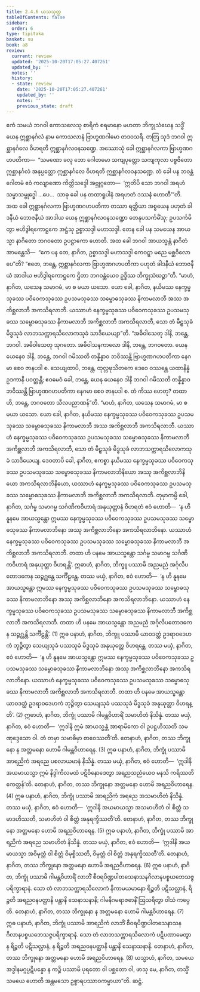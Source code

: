 ```yaml
---
title: 2.4.6 ယသသုတ္တ
tableOfContents: false
sidebar:
  order: 6
type: tipitaka
basket: su
book: a8
review:
  current: review
  updated: '2025-10-20T17:05:27.407261'
  updated_by: ''
  notes: ''
  history:
  - state: review
    date: '2025-10-20T17:05:27.407261'
    updated_by: ''
    notes: ''
    previous_state: draft
---
```



<DynamicBreadcrumb />


<ReviewStatus review={frontmatter.review} showDetails={true} />

<HypothesisAnnotation frontmatter={frontmatter} />

<Division number="86" book="a8" e="ch" v="17" p="154">

<Paragraph number="825" book="a8">
ဧကံ သမယံ ဘဂဝါ ကောသလေသု စာရိကံ စရမာနော မဟတာ ဘိက္ခုသံဃေန သဒ္ဓိံ ယေန ဣစ္ဆာနင်္ဂလံ နာမ ကောသလာနံ ဗြာဟ္မဏဂါမော တဒဝသရိ. တတြ သုဒံ ဘဂဝါ ဣစ္ဆာနင်္ဂလေ ဝိဟရတိ ဣစ္ဆာနင်္ဂလဝနသဏ္ဍေ. အဿောသုံ ခေါ ဣစ္ဆာနင်္ဂလကာ ဗြာဟ္မဏဂဟပတိကာ—  “သမဏော ခလု ဘော ဂေါတမော သကျပုတ္တော သကျကုလာ ပဗ္ဗဇိတော ဣစ္ဆာနင်္ဂလံ အနုပ္ပတ္တော ဣစ္ဆာနင်္ဂလေ ဝိဟရတိ ဣစ္ဆာနင်္ဂလဝနသဏ္ဍေ. တံ ခေါ ပန ဘဝန္တံ ဂေါတမံ ဧဝံ ကလျာဏော ကိတ္တိသဒ္ဒေါ အဗ္ဘုဂ္ဂတော—  ‘ဣတိပိ သော ဘဂဝါ အရဟံ သမ္မာသမ္ဗုဒ္ဓေါ …ပေ…  သာဓု ခေါ ပန တထာရူပါနံ အရဟတံ ဒဿနံ ဟောတီ’”တိ.
</Paragraph>

<Paragraph number="826" book="a8">
အထ ခေါ ဣစ္ဆာနင်္ဂလကာ ဗြာဟ္မဏဂဟပတိကာ တဿာ ရတ္တိယာ အစ္စယေန ပဟုတံ ခါဒနီယံ ဘောဇနီယံ အာဒါယ ယေန ဣစ္ဆာနင်္ဂလဝနသဏ္ဍော တေနုပသင်္ကမိံသု; ဥပသင်္ကမိတွာ ဗဟိဒွါရကောဋ္ဌကေ အဋ္ဌံသု ဥစ္စာသဒ္ဒါ မဟာသဒ္ဒါ. တေန ခေါ ပန သမယေန အာယသ္မာ နာဂိတော ဘဂဝတော ဥပဋ္ဌာကော ဟောတိ. အထ ခေါ ဘဂဝါ အာယသ္မန္တံ နာဂိတံ အာမန္တေသိ—  “ကေ ပန တေ, နာဂိတ, ဥစ္စာသဒ္ဒါ မဟာသဒ္ဒါ ကေဝဋ္ဋာ မညေ မစ္ဆဝိလောပေ”တိ? “ဧတေ, ဘန္တေ, ဣစ္ဆာနင်္ဂလကာ ဗြာဟ္မဏဂဟပတိကာ ပဟုတံ ခါဒနီယံ ဘောဇနီယံ အာဒါယ ဗဟိဒွါရကောဋ္ဌကေ ဌိတာ ဘဂဝန္တံယေဝ ဥဒ္ဒိဿ ဘိက္ခုသံဃဉ္စာ”တိ. “မာဟံ, နာဂိတ, ယသေန သမာဂမံ, မာ စ မယာ ယသော. ယော ခေါ, နာဂိတ, နယိမဿ နေက္ခမ္မသုခဿ ပဝိဝေကသုခဿ ဥပသမသုခဿ သမ္ဗောဓသုခဿ နိကာမလာဘီ အဿ အကိစ္ဆလာဘီ အကသိရလာဘီ. ယဿာဟံ နေက္ခမ္မသုခဿ ပဝိဝေကသုခဿ ဥပသမသုခဿ သမ္ဗောဓသုခဿ နိကာမလာဘီ အကိစ္ဆလာဘီ အကသိရလာဘီ, သော တံ မီဠှသုခံ မိဒ္ဓသုခံ လာဘသက္ကာရသိလောကသုခံ သာဒိယေယျာ”တိ.
</Paragraph>

<Paragraph number="827" book="a8">
“အဓိဝါသေတု ဒါနိ, ဘန္တေ, ဘဂဝါ. အဓိဝါသေတု သုဂတော. အဓိဝါသနကာလော ဒါနိ, ဘန္တေ, ဘဂဝတော. ယေန ယေနေဝ ဒါနိ, ဘန္တေ, ဘဂဝါ ဂမိဿတိ တန္နိန္နာဝ ဘဝိဿန္တိ ဗြာဟ္မဏဂဟပတိကာ နေဂမာ စေဝ ဇာနပဒါ စ. သေယျထာပိ, ဘန္တေ, ထုလ္လဖုသိတကေ ဒေဝေ ဝဿန္တေ ယထာနိန္နံ ဥဒကာနိ ပဝတ္တန္တိ; ဧဝမေဝံ ခေါ, ဘန္တေ, ယေန ယေနေဝ ဒါနိ ဘဂဝါ ဂမိဿတိ တန္နိန္နာဝ ဘဝိဿန္တိ ဗြာဟ္မဏဂဟပတိကာ နေဂမာ စေဝ ဇာနပဒါ စ. တံ ကိဿ ဟေတု? တထာ ဟိ, ဘန္တေ, ဘဂဝတော သီလပညာဏန်”တိ.
</Paragraph>

<Paragraph number="828" book="a8">
“မာဟံ, နာဂိတ, ယသေန သမာဂမံ, မာ စ မယာ ယသော. ယော ခေါ, နာဂိတ, နယိမဿ နေက္ခမ္မသုခဿ ပဝိဝေကသုခဿ ဥပသမသုခဿ သမ္ဗောဓသုခဿ နိကာမလာဘီ အဿ အကိစ္ဆလာဘီ အကသိရလာဘီ. ယဿာဟံ နေက္ခမ္မသုခဿ ပဝိဝေကသုခဿ ဥပသမသုခဿ သမ္ဗောဓသုခဿ နိကာမလာဘီ အကိစ္ဆလာဘီ အကသိရလာဘီ, သော တံ မီဠှသုခံ မိဒ္ဓသုခံ လာဘသက္ကာရသိလောကသုခံ သာဒိယေယျ.
</Paragraph>

<Paragraph number="829" book="a8">
ဒေဝတာပိ ခေါ, နာဂိတ, ဧကစ္စာ နယိမဿ နေက္ခမ္မသုခဿ ပဝိဝေကသုခဿ ဥပသမသုခဿ သမ္ဗောဓသုခဿ နိကာမလာဘိနိယော အဿု အကိစ္ဆလာဘိနိယော အကသိရလာဘိနိယော, ယဿာဟံ နေက္ခမ္မသုခဿ ပဝိဝေကသုခဿ ဥပသမသုခဿ သမ္ဗောဓသုခဿ နိကာမလာဘီ အကိစ္ဆလာဘီ အကသိရလာဘီ. တုမှာကမ္ပိ ခေါ, နာဂိတ, သင်္ဂမ္မ သမာဂမ္မ သင်္ဂဏိကဝိဟာရံ အနုယုတ္တာနံ ဝိဟရတံ ဧဝံ ဟောတိ—  ‘န ဟိ နူနမေ အာယသ္မန္တော ဣမဿ နေက္ခမ္မသုခဿ ပဝိဝေကသုခဿ ဥပသမသုခဿ သမ္ဗောဓသုခဿ နိကာမလာဘိနော အဿု အကိစ္ဆလာဘိနော အကသိရလာဘိနော. ယဿာဟံ နေက္ခမ္မသုခဿ ပဝိဝေကသုခဿ ဥပသမသုခဿ သမ္ဗောဓသုခဿ နိကာမလာဘီ အကိစ္ဆလာဘီ အကသိရလာဘီ. တထာ ဟိ ပနမေ အာယသ္မန္တော သင်္ဂမ္မ သမာဂမ္မ သင်္ဂဏိကဝိဟာရံ အနုယုတ္တာ ဝိဟရန္တိ’.
</Paragraph>

<Paragraph number="830" book="a8">
ဣဓာဟံ, နာဂိတ, ဘိက္ခူ ပဿာမိ အညမညံ အင်္ဂုလိပတောဒကေန သဉ္ဇဂ္ဃန္တေ သင်္ကီဠန္တေ. တဿ မယှံ, နာဂိတ, ဧဝံ ဟောတိ—  ‘န ဟိ နူနမေ အာယသ္မန္တော ဣမဿ နေက္ခမ္မသုခဿ ပဝိဝေကသုခဿ ဥပသမသုခဿ သမ္ဗောဓသုခဿ နိကာမလာဘိနော အဿု အကိစ္ဆလာဘိနော အကသိရလာဘိနော. ယဿာဟံ နေက္ခမ္မသုခဿ ပဝိဝေကသုခဿ ဥပသမသုခဿ သမ္ဗောဓသုခဿ နိကာမလာဘီ အကိစ္ဆလာဘီ အကသိရလာဘီ. တထာ ဟိ ပနမေ အာယသ္မန္တော အညမညံ အင်္ဂုလိပတောဒကေန သဉ္ဇဂ္ဃန္တိ သင်္ကီဠန္တိ’. (1)
</Paragraph>

<Paragraph number="831" book="a8">
ဣဓ ပနာဟံ, နာဂိတ, ဘိက္ခူ ပဿာမိ ယာဝဒတ္ထံ ဥဒရာဝဒေဟကံ ဘုဉ္ဇိတွာ သေယျသုခံ ပဿသုခံ မိဒ္ဓသုခံ အနုယုတ္တေ ဝိဟရန္တေ. တဿ မယှံ, နာဂိတ, ဧဝံ ဟောတိ—  ‘န ဟိ နူနမေ အာယသ္မန္တော ဣမဿ နေက္ခမ္မသုခဿ ပဝိဝေကသုခဿ ဥပသမသုခဿ သမ္ဗောဓသုခဿ နိကာမလာဘိနော အဿု အကိစ္ဆလာဘိနော အကသိရလာဘိနော. ယဿာဟံ နေက္ခမ္မသုခဿ ပဝိဝေကသုခဿ ဥပသမသုခဿ သမ္ဗောဓသုခဿ နိကာမလာဘီ အကိစ္ဆလာဘီ အကသိရလာဘီ. တထာ ဟိ ပနမေ အာယသ္မန္တော ယာဝဒတ္ထံ ဥဒရာဝဒေဟကံ ဘုဉ္ဇိတွာ သေယျသုခံ ပဿသုခံ မိဒ္ဓသုခံ အနုယုတ္တာ ဝိဟရန္တိ’. (2)
</Paragraph>

<Paragraph number="832" book="a8">
ဣဓာဟံ, နာဂိတ, ဘိက္ခုံ ပဿာမိ ဂါမန္တဝိဟာရိံ သမာဟိတံ နိသိန္နံ. တဿ မယှံ, နာဂိတ, ဧဝံ ဟောတိ—  ‘ဣဒါနိ ဣမံ အာယသ္မန္တံ အာရာမိကော ဝါ ဥပဋ္ဌဟိဿတိ သမဏုဒ္ဒေသော ဝါ. တံ တမှာ သမာဓိမှာ စာဝေဿတီ’တိ. တေနာဟံ, နာဂိတ, တဿ ဘိက္ခုနော န အတ္တမနော ဟောမိ ဂါမန္တဝိဟာရေန. (3)
</Paragraph>

<Paragraph number="833" book="a8">
ဣဓ ပနာဟံ, နာဂိတ, ဘိက္ခုံ ပဿာမိ အာရညိကံ အရညေ ပစလာယမာနံ နိသိန္နံ. တဿ မယှံ, နာဂိတ, ဧဝံ ဟောတိ—  ‘ဣဒါနိ အယမာယသ္မာ ဣမံ နိဒ္ဒါကိလမထံ ပဋိဝိနောဒေတွာ အရညသညံယေဝ မနသိ ကရိဿတိ ဧကတ္တန်’တိ. တေနာဟံ, နာဂိတ, တဿ ဘိက္ခုနော အတ္တမနော ဟောမိ အရညဝိဟာရေန. (4)
</Paragraph>

<Paragraph number="834" book="a8">
ဣဓ ပနာဟံ, နာဂိတ, ဘိက္ခုံ ပဿာမိ အာရညိကံ အရညေ အသမာဟိတံ နိသိန္နံ. တဿ မယှံ, နာဂိတ, ဧဝံ ဟောတိ—  ‘ဣဒါနိ အယမာယသ္မာ အသမာဟိတံ ဝါ စိတ္တံ သမာဒဟိဿတိ, သမာဟိတံ ဝါ စိတ္တံ အနုရက္ခိဿတီ’တိ. တေနာဟံ, နာဂိတ, တဿ ဘိက္ခုနော အတ္တမနော ဟောမိ အရညဝိဟာရေန. (5)
</Paragraph>

<Paragraph number="835" book="a8">
ဣဓ ပနာဟံ, နာဂိတ, ဘိက္ခုံ ပဿာမိ အာရညိကံ အရညေ သမာဟိတံ နိသိန္နံ. တဿ မယှံ, နာဂိတ, ဧဝံ ဟောတိ—  ‘ဣဒါနိ အယမာယသ္မာ အဝိမုတ္တံ ဝါ စိတ္တံ ဝိမုစ္စိဿတိ, ဝိမုတ္တံ ဝါ စိတ္တံ အနုရက္ခိဿတီ’တိ. တေနာဟံ, နာဂိတ, တဿ ဘိက္ခုနော အတ္တမနော ဟောမိ အရညဝိဟာရေန. (6)
</Paragraph>

<Paragraph number="836" book="a8">
ဣဓ ပနာဟံ, နာဂိတ, ဘိက္ခုံ ပဿာမိ ဂါမန္တဝိဟာရိံ လာဘိံ စီဝရပိဏ္ဍပါတသေနာသနဂိလာနပစ္စယဘေသဇ္ဇပရိက္ခာရာနံ. သော တံ လာဘသက္ကာရသိလောကံ နိကာမယမာနော ရိဉ္စတိ ပဋိသလ္လာနံ, ရိဉ္စတိ အရညဝနပတ္ထာနိ ပန္တာနိ သေနာသနာနိ; ဂါမနိဂမရာဇဓာနိံ ဩသရိတွာ ဝါသံ ကပ္ပေတိ. တေနာဟံ, နာဂိတ, တဿ ဘိက္ခုနော န အတ္တမနော ဟောမိ ဂါမန္တဝိဟာရေန. (7)
</Paragraph>

<Paragraph number="837" book="a8">
ဣဓ ပနာဟံ, နာဂိတ, ဘိက္ခုံ ပဿာမိ အာရညိကံ လာဘိံ စီဝရပိဏ္ဍပါတသေနာသနဂိလာနပစ္စယဘေသဇ္ဇပရိက္ခာရာနံ. သော တံ လာဘသက္ကာရသိလောကံ ပဋိပဏာမေတွာ န ရိဉ္စတိ ပဋိသလ္လာနံ, န ရိဉ္စတိ အရညဝနပတ္ထာနိ ပန္တာနိ သေနာသနာနိ. တေနာဟံ, နာဂိတ, တဿ ဘိက္ခုနော အတ္တမနော ဟောမိ အရညဝိဟာရေန. (8)
</Paragraph>

<Paragraph number="838" book="a8">
ယသ္မာဟံ, နာဂိတ, သမယေ အဒ္ဓါနမဂ္ဂပ္ပဋိပန္နော န ကဉ္စိ ပဿာမိ ပုရတော ဝါ ပစ္ဆတော ဝါ, ဖာသု မေ, နာဂိတ, တသ္မိံ သမယေ ဟောတိ အန္တမသော ဥစ္စာရပဿာဝကမ္မာယာ”တိ.

</Paragraph>
</Division>

<Paragraph number="839" type="center" book="a8">
ဆဋ္ဌံ.
</Paragraph>